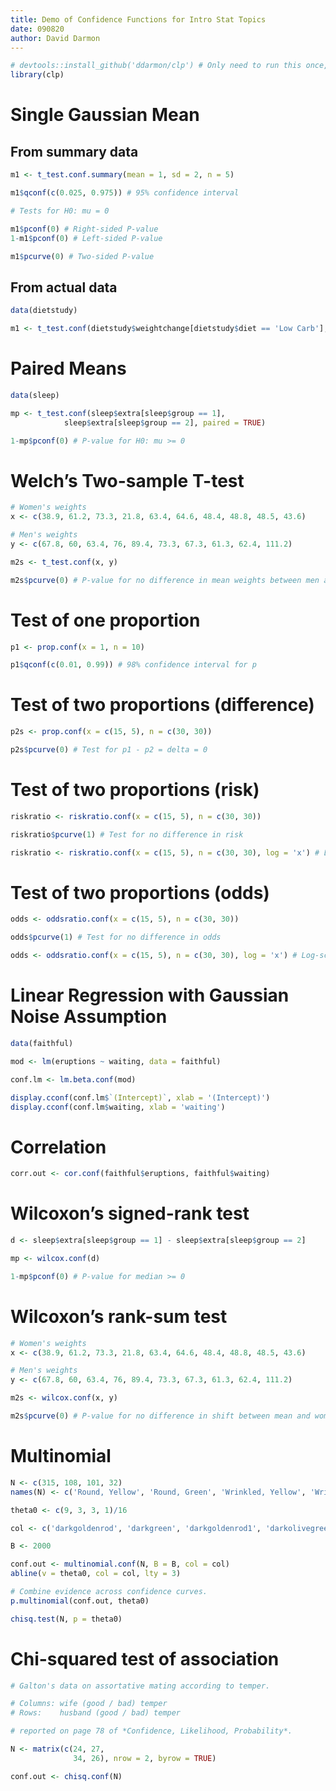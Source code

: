 ```yaml
---
title: Demo of Confidence Functions for Intro Stat Topics
date: 090820
author: David Darmon
---
```


```r
# devtools::install_github('ddarmon/clp') # Only need to run this once, to install clp
library(clp)
```

# Single Gaussian Mean
## From summary data

```r

m1 <- t_test.conf.summary(mean = 1, sd = 2, n = 5)

m1$qconf(c(0.025, 0.975)) # 95% confidence interval

# Tests for H0: mu = 0

m1$pconf(0) # Right-sided P-value
1-m1$pconf(0) # Left-sided P-value

m1$pcurve(0) # Two-sided P-value
```
## From actual data

```r
data(dietstudy)

m1 <- t_test.conf(dietstudy$weightchange[dietstudy$diet == 'Low Carb'], conf.level = 0.999)
```

# Paired Means

```r
data(sleep)

mp <- t_test.conf(sleep$extra[sleep$group == 1],
            sleep$extra[sleep$group == 2], paired = TRUE)

1-mp$pconf(0) # P-value for H0: mu >= 0
```
# Welch's Two-sample T-test

```r
# Women's weights
x <- c(38.9, 61.2, 73.3, 21.8, 63.4, 64.6, 48.4, 48.8, 48.5, 43.6)

# Men's weights
y <- c(67.8, 60, 63.4, 76, 89.4, 73.3, 67.3, 61.3, 62.4, 111.2) 

m2s <- t_test.conf(x, y)

m2s$pcurve(0) # P-value for no difference in mean weights between men and women
```

# Test of one proportion

```r
p1 <- prop.conf(x = 1, n = 10)

p1$qconf(c(0.01, 0.99)) # 98% confidence interval for p
```
# Test of two proportions (difference)

```r
p2s <- prop.conf(x = c(15, 5), n = c(30, 30))

p2s$pcurve(0) # Test for p1 - p2 = delta = 0
```

# Test of two proportions (risk)

```r
riskratio <- riskratio.conf(x = c(15, 5), n = c(30, 30))

riskratio$pcurve(1) # Test for no difference in risk

riskratio <- riskratio.conf(x = c(15, 5), n = c(30, 30), log = 'x') # Log-scale for confidence curve
```
# Test of two proportions (odds)

```r
odds <- oddsratio.conf(x = c(15, 5), n = c(30, 30))

odds$pcurve(1) # Test for no difference in odds

odds <- oddsratio.conf(x = c(15, 5), n = c(30, 30), log = 'x') # Log-scale for confidence curve
```
# Linear Regression with Gaussian Noise Assumption

```r
data(faithful)

mod <- lm(eruptions ~ waiting, data = faithful)

conf.lm <- lm.beta.conf(mod)

display.cconf(conf.lm$`(Intercept)`, xlab = '(Intercept)')
display.cconf(conf.lm$waiting, xlab = 'waiting')
```
# Correlation

```r
corr.out <- cor.conf(faithful$eruptions, faithful$waiting)
```


# Wilcoxon's signed-rank test

```r
d <- sleep$extra[sleep$group == 1] - sleep$extra[sleep$group == 2]

mp <- wilcox.conf(d)

1-mp$pconf(0) # P-value for median >= 0
```
# Wilcoxon's rank-sum test

```r
# Women's weights
x <- c(38.9, 61.2, 73.3, 21.8, 63.4, 64.6, 48.4, 48.8, 48.5, 43.6)

# Men's weights
y <- c(67.8, 60, 63.4, 76, 89.4, 73.3, 67.3, 61.3, 62.4, 111.2) 

m2s <- wilcox.conf(x, y)

m2s$pcurve(0) # P-value for no difference in shift between mean and women
```
# Multinomial

```r
N <- c(315, 108, 101, 32)
names(N) <- c('Round, Yellow', 'Round, Green', 'Wrinkled, Yellow', 'Wrinkled, Green')

theta0 <- c(9, 3, 3, 1)/16

col <- c('darkgoldenrod', 'darkgreen', 'darkgoldenrod1', 'darkolivegreen')

B <- 2000

conf.out <- multinomial.conf(N, B = B, col = col)
abline(v = theta0, col = col, lty = 3)

# Combine evidence across confidence curves.
p.multinomial(conf.out, theta0)

chisq.test(N, p = theta0)
```
# Chi-squared test of association

```r
# Galton's data on assortative mating according to temper.

# Columns: wife (good / bad) temper
# Rows:    husband (good / bad) temper

# reported on page 78 of *Confidence, Likelihood, Probability*.

N <- matrix(c(24, 27,
              34, 26), nrow = 2, byrow = TRUE)

conf.out <- chisq.conf(N)
```

